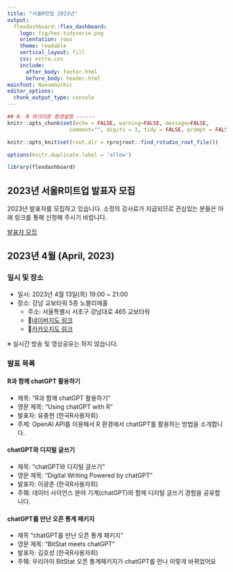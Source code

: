 ```yaml
---
title: "서울R밋업 2023년"
output:
  flexdashboard::flex_dashboard:
    logo: fig/hex-tidyverse.png
    orientation: rows
    theme: readable
    vertical_layout: fill
    css: extra.css
    include:
      after_body: footer.html
      before_body: header.html
mainfont: NanumGothic
editor_options:
  chunk_output_type: console
---
```


```r
## 0. R 마크다운 환경설정 ------
knitr::opts_chunk$set(echo = FALSE, warning=FALSE, message=FALSE,
                    comment="", digits = 3, tidy = FALSE, prompt = FALSE, fig.align = 'center')

knitr::opts_knit$set(root.dir = rprojroot::find_rstudio_root_file())

options(knitr.duplicate.label = 'allow')

library(flexdashboard)
```

## 2023년 서울R미트업 발표자 모집

2023년 발표자를 모집하고 있습니다. 소정의 강사료가 지급되므로 관심있는 분들은 아래 링크를 통해 신청해 주시기 바랍니다.

[발표자 모집](https://forms.gle/pcr8y54jRMBz3pDa9)

## 2023년 4월 (April, 2023)

### 일시 및 장소

- 일시: 2023년 4월 13일(목) 19:00 ~ 21:00
- 장소: 강남 교보타워 5층 노블리에홀
  - 주소: 서울특별시 서초구 강남대로 465 교보타워
  - 📍<a href="https://naver.me/F08oB7J8" target="_blank">네이버지도 링크</a>
  - 📍<a href="http://kko.to/bmuzNbBHbs" target="_blank">카카오지도 링크</a>

※ 실시간 방송 및 영상공유는 하지 않습니다.

### 발표 목록

#### R과 함께 chatGPT 활용하기

- 제목: “R과 함께 chatGPT 활용하기”
- 영문 제목: “Using chatGPT with R”
- 발표자: 유충현 (한국R사용자회)
- 주제: OpenAI API를 이용해서 R 환경에서 chatGPT를 활용하는 방법을 소개합니다.

#### chatGPT와 디지털 글쓰기

- 제목: “chatGPT와 디지털 글쓰기”
- 영문 제목: “Digital Writing Powered by chatGPT”
- 발표자: 이광춘 (한국R사용자회)
- 주줴: 데이터 사이언스 분야 기계(chatGPT)와 함께 디지털 글쓰기 경험을 공유합니다.

#### chatGPT를 만난 오픈 통계 패키지

- 제목 “chatGPT를 만난 오픈 통계 패키지”
- 영문 제목: “BitStat meets chatGPT”
- 발표자: 김호성 (한국R사용자회)
- 주줴: 우리아이 BitStat 오픈 통계패키지가 chatGPT를 만나 이렇게 바뀌었어요

